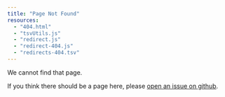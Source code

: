 ```yaml
---
title: "Page Not Found"
resources:
  - "404.html"
  - "tsvUtils.js"
  - "redirect.js"
  - "redirect-404.js"
  - "redirects-404.tsv"
---
```


We cannot find that page.

If you think there should be a page here, please [open an issue on github](https://github.com/dslc-io/dslc-io/issues).

